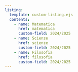 ```yaml
---
listing:
  template: custom-listing.ejs
  contents:
    - name: Matematica
      href: matematica
      custom-field: 2024/2025
    - name: Scienze
      href: scienze
      custom-field: 2024/2025
    - name: Filosofia
      href: filosofia
      custom-field: 2024/2025
---
```



